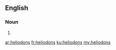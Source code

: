 ==English==

===Noun===
{{head|en}}

# {{plural of|heliodon}}

[[ar:heliodons]]
[[fr:heliodons]]
[[ku:heliodons]]
[[my:heliodons]]